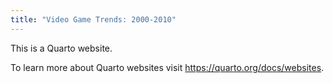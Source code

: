 ```yaml
---
title: "Video Game Trends: 2000-2010"
---
```


This is a Quarto website.

To learn more about Quarto websites visit <https://quarto.org/docs/websites>.
